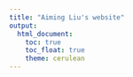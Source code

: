 ```yaml
---
title: "Aiming Liu's website"
output: 
  html_document:
    toc: true
    toc_float: true
    theme: cerulean
---
```




